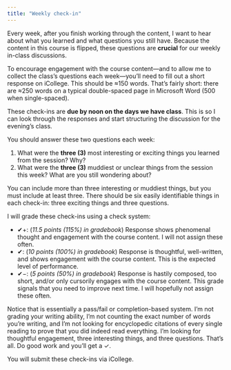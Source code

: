 ```yaml
---
title: "Weekly check-in"
---
```


Every week, after you finish working through the content, I want to hear about what you learned and what questions you still have. Because the content in this course is flipped, these questions are **crucial** for our weekly in-class discussions.

To encourage engagement with the course content—and to allow me to collect the class's questions each week—you'll need to fill out a short response on iCollege. This should be ≈150 words. That's fairly short: there are ≈250 words on a typical double-spaced page in Microsoft Word (500 when single-spaced). 

These check-ins are **due by noon on the days we have class**. This is so I can look through the responses and start structuring the discussion for the evening's class.

You should answer these two questions each week:

1. What were the **three (3)** most interesting or exciting things you learned from the session? Why?
2. What were the **three (3)** muddiest or unclear things from the session this week? What are you still wondering about?    

You can include more than three interesting or muddiest things, but you must include at least three. There should be six easily identifiable things in each check-in: three exciting things and three questions.

I will grade these check-ins using a check system:

- ✔+: (*11.5 points (115%) in gradebook*) Response shows phenomenal thought and engagement with the course content. I will not assign these often.
- ✔: (*10 points (100%) in gradebook*) Response is thoughtful, well-written, and shows engagement with the course content. This is the expected level of performance.
- ✔−: (*5 points (50%) in gradebook*) Response is hastily composed, too short, and/or only cursorily engages with the course content. This grade signals that you need to improve next time. I will hopefully not assign these often.

Notice that is essentially a pass/fail or completion-based system. I'm not grading your writing ability, I'm not counting the exact number of words you're writing, and I'm not looking for encyclopedic citations of every single reading to prove that you did indeed read everything. I'm looking for thoughtful engagement, three interesting things, and three questions. That's all. Do good work and you'll get a ✓.

You will submit these check-ins via iCollege.
